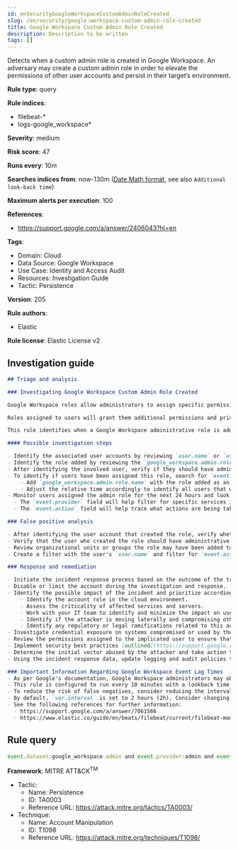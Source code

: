 ```yaml
---
id: enSecurityGoogleWorkspaceCustomAdminRoleCreated
slug: /en/security/google-workspace-custom-admin-role-created
title: Google Workspace Custom Admin Role Created
description: Description to be written
tags: []
---
```


<div id="google-workspace-custom-admin-role-created"></div>

Detects when a custom admin role is created in Google Workspace. An adversary may create a custom admin role in order to elevate the permissions of other user accounts and persist in their target’s environment.

**Rule type**: query

**Rule indices**: 

* filebeat-*
* logs-google_workspace*

**Severity**: medium

**Risk score**: 47

**Runs every**: 10m

**Searches indices from**: now-130m ([Date Math format](((ref))/common-options.html#date-math), see also <DocLink id="enSecurityRulesUiCreate" section="set-the-rules-schedule">`Additional look-back time`</DocLink>)

**Maximum alerts per execution**: 100

**References**: 

* https://support.google.com/a/answer/2406043?hl=en

**Tags**: 

* Domain: Cloud
* Data Source: Google Workspace
* Use Case: Identity and Access Audit
* Resources: Investigation Guide
* Tactic: Persistence

**Version**: 205

**Rule authors**: 

* Elastic

**Rule license**: Elastic License v2

## Investigation guide

```markdown
## Triage and analysis

### Investigating Google Workspace Custom Admin Role Created

Google Workspace roles allow administrators to assign specific permissions to users or groups where the principle of least privilege (PoLP) is recommended. Admin roles in Google Workspace grant users access to the Google Admin console, where more domain-wide settings are accessible. Google Workspace contains prebuilt administrator roles for performing business functions related to users, groups, and services. Custom administrator roles can be created where prebuilt roles are not preferred.

Roles assigned to users will grant them additional permissions and privileges within the Google Workspace domain. Threat actors might create new admin roles with privileges to advance their intrusion efforts and laterally move throughout the organization if existing roles or users do not have privileges aligned with their modus operandi. Users with unexpected privileges from new admin roles may also cause operational dysfunction if unfamiliar settings are adjusted without warning. Instead of modifying existing roles, administrators might create new roles to accomplish short-term goals and unintentionally introduce additional risk exposure.

This rule identifies when a Google Workspace administrative role is added within the Google Workspace admin console.

#### Possible investigation steps

- Identify the associated user accounts by reviewing `user.name` or `user.email` fields in the alert.
- Identify the role added by reviewing the `google_workspace.admin.role.name` field in the alert.
- After identifying the involved user, verify if they should have administrative privileges to add administrative roles.
- To identify if users have been assigned this role, search for `event.action: ASSIGN_ROLE`.
    - Add `google_workspace.admin.role.name` with the role added as an additional filter.
    - Adjust the relative time accordingly to identify all users that were possibly assigned this admin role.
- Monitor users assigned the admin role for the next 24 hours and look for attempts to use related privileges.
  - The `event.provider` field will help filter for specific services in Google Workspace such as Drive or Admin.
  - The `event.action` field will help trace what actions are being taken by users.

### False positive analysis

- After identifying the user account that created the role, verify whether the action was intentional.
- Verify that the user who created the role should have administrative privileges in Google Workspace to create custom roles.
- Review organizational units or groups the role may have been added to and ensure the new privileges align properly.
- Create a filter with the user's `user.name` and filter for `event.action`. In the results, check if there are multiple `CREATE_ROLE` actions and note whether they are new or historical.

### Response and remediation

- Initiate the incident response process based on the outcome of the triage.
- Disable or limit the account during the investigation and response.
- Identify the possible impact of the incident and prioritize accordingly; the following actions can help you gain context:
    - Identify the account role in the cloud environment.
    - Assess the criticality of affected services and servers.
    - Work with your IT team to identify and minimize the impact on users.
    - Identify if the attacker is moving laterally and compromising other accounts, servers, or services.
    - Identify any regulatory or legal ramifications related to this activity.
- Investigate credential exposure on systems compromised or used by the attacker to ensure all compromised accounts are identified. Reset passwords or delete API keys as needed to revoke the attacker's access to the environment. Work with your IT teams to minimize the impact on business operations during these actions.
- Review the permissions assigned to the implicated user to ensure that the least privilege principle is being followed.
- Implement security best practices [outlined](https://support.google.com/a/answer/7587183) by Google.
- Determine the initial vector abused by the attacker and take action to prevent reinfection via the same vector.
- Using the incident response data, update logging and audit policies to improve the mean time to detect (MTTD) and the mean time to respond (MTTR).

### Important Information Regarding Google Workspace Event Lag Times
- As per Google's documentation, Google Workspace administrators may observe lag times ranging from minutes up to 3 days between the time of an event's occurrence and the event being visible in the Google Workspace admin/audit logs.
- This rule is configured to run every 10 minutes with a lookback time of 130 minutes.
- To reduce the risk of false negatives, consider reducing the interval that the Google Workspace (formerly G Suite) Filebeat module polls Google's reporting API for new events.
- By default, `var.interval` is set to 2 hours (2h). Consider changing this interval to a lower value, such as 10 minutes (10m).
- See the following references for further information:
  - https://support.google.com/a/answer/7061566
  - https://www.elastic.co/guide/en/beats/filebeat/current/filebeat-module-google_workspace.html
```

## Rule query

```js
event.dataset:google_workspace.admin and event.provider:admin and event.category:iam and event.action:CREATE_ROLE

```

**Framework**: MITRE ATT&CK<sup>TM</sup>

* Tactic:
    * Name: Persistence
    * ID: TA0003
    * Reference URL: https://attack.mitre.org/tactics/TA0003/
* Technique:
    * Name: Account Manipulation
    * ID: T1098
    * Reference URL: https://attack.mitre.org/techniques/T1098/

